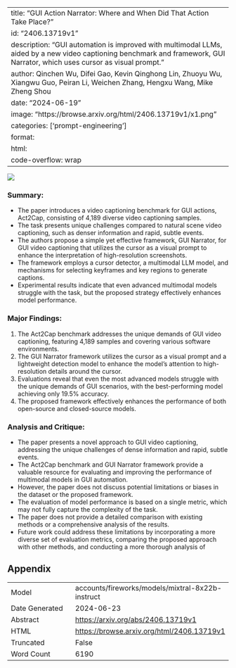 
---
title: "GUI Action Narrator: Where and When Did That Action Take Place?"
id: "2406.13719v1"
description: "GUI automation is improved with multimodal LLMs, aided by a new video captioning benchmark and framework, GUI Narrator, which uses cursor as visual prompt."
author: Qinchen Wu, Difei Gao, Kevin Qinghong Lin, Zhuoyu Wu, Xiangwu Guo, Peiran Li, Weichen Zhang, Hengxu Wang, Mike Zheng Shou
date: "2024-06-19"
image: "https://browse.arxiv.org/html/2406.13719v1/x1.png"
categories: ['prompt-engineering']
format:
  html:
    code-overflow: wrap
---

![](https://browse.arxiv.org/html/2406.13719v1/x1.png)

### Summary:

- The paper introduces a video captioning benchmark for GUI actions, Act2Cap, consisting of 4,189 diverse video captioning samples.
- The task presents unique challenges compared to natural scene video captioning, such as denser information and rapid, subtle events.
- The authors propose a simple yet effective framework, GUI Narrator, for GUI video captioning that utilizes the cursor as a visual prompt to enhance the interpretation of high-resolution screenshots.
- The framework employs a cursor detector, a multimodal LLM model, and mechanisms for selecting keyframes and key regions to generate captions.
- Experimental results indicate that even advanced multimodal models struggle with the task, but the proposed strategy effectively enhances model performance.

### Major Findings:

1. The Act2Cap benchmark addresses the unique demands of GUI video captioning, featuring 4,189 samples and covering various software environments.
2. The GUI Narrator framework utilizes the cursor as a visual prompt and a lightweight detection model to enhance the model's attention to high-resolution details around the cursor.
3. Evaluations reveal that even the most advanced models struggle with the unique demands of GUI scenarios, with the best-performing model achieving only 19.5% accuracy.
4. The proposed framework effectively enhances the performance of both open-source and closed-source models.

### Analysis and Critique:

- The paper presents a novel approach to GUI video captioning, addressing the unique challenges of dense information and rapid, subtle events.
- The Act2Cap benchmark and GUI Narrator framework provide a valuable resource for evaluating and improving the performance of multimodal models in GUI automation.
- However, the paper does not discuss potential limitations or biases in the dataset or the proposed framework.
- The evaluation of model performance is based on a single metric, which may not fully capture the complexity of the task.
- The paper does not provide a detailed comparison with existing methods or a comprehensive analysis of the results.
- Future work could address these limitations by incorporating a more diverse set of evaluation metrics, comparing the proposed approach with other methods, and conducting a more thorough analysis of

## Appendix

|          |          |
|----------|----------|
| Model     | accounts/fireworks/models/mixtral-8x22b-instruct       |
| Date Generated     | 2024-06-23       |
| Abstract | [https://arxiv.org/abs/2406.13719v1](https://arxiv.org/abs/2406.13719v1)        |
| HTML     | [https://browse.arxiv.org/html/2406.13719v1](https://browse.arxiv.org/html/2406.13719v1)       |
| Truncated       | False       |
| Word Count       | 6190       |